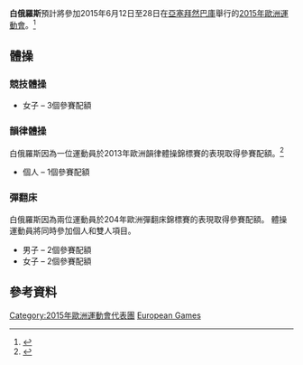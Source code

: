 {{Infobox country at games
| games        = 2015年歐洲運動會
| NOC          = BLR
| NOCname      = [[白俄羅斯奧林匹克委員會|白俄羅斯奧林匹克委員會]]
| competitors  = 8
| sports       = 1
| flagbearer   = 
| officials    = 
| location     = [[亞塞拜然|亞塞拜然]][[巴庫|巴庫]]
| start_date   = 2015年6月12日
| end_date     = 28日
| gold         = 
| silver       = 
| bronze       = 
| rank         = 
| app0         = auto
| website      = {{URL|www.noc.by}}
}}
'''白俄羅斯'''預計將參加2015年6月12日至28日在[[亞塞拜然|亞塞拜然]][[巴庫|巴庫]]舉行的[[2015年歐洲運動會|2015年歐洲運動會]]。<ref>{{Cite web |url=http://www.baku2015.com/en/european-games/participants.aspx |title=Baku 2015 Participants |accessdate=2015-02-19 |archive-date=2014-03-28 |archive-url=https://web.archive.org/web/20140328060705/http://www.baku2015.com/en/european-games/participants.aspx |dead-url=yes }}</ref>

==體操==
{{main| 2015年歐洲運動會體操比賽}}

===競技體操===
*女子 – 3個參賽配額

===韻律體操===
白俄羅斯因為一位運動員於2013年歐洲韻律體操錦標賽的表現取得參賽配額。<ref>{{cite web |url=http://www.rhythmicgymnasticsresults.com/europe/2013/sen/qualaa.pdf/ |title=存档副本 |accessdate=2014-03-30 |deadurl=yes |archiveurl=https://web.archive.org/web/20140327074005/http://www.rhythmicgymnasticsresults.com/europe/2013/sen/qualaa.pdf |archivedate=2014-03-27 }}</ref>
* 個人 – 1個參賽配額

===彈翻床===
白俄羅斯因為兩位運動員於204年歐洲彈翻床錦標賽的表現取得參賽配額。 體操運動員將同時參加個人和雙人項目。
* 男子 – 2個參賽配額
* 女子 – 2個參賽配額

==參考資料==
{{Reflist}}

{{Nations at the 2015 European Games}}
{{DEFAULTSORT:Belarus At The 2015 European Games}}
[[Category:2015年歐洲運動會代表團|Category:2015年歐洲運動會代表團]]
[[Category:2015年白俄羅斯|European Games]]